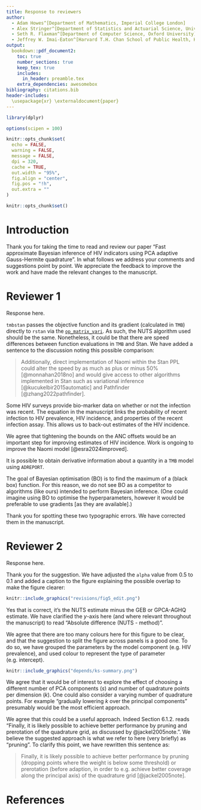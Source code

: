 ```yaml
---
title: Response to reviewers
author:
  - Adam Howes^[Department of Mathematics, Imperial College London]
  - Alex Stringer^[Department of Statistics and Actuarial Science, University of Waterloo]
  - Seth R. Flaxman^[Department of Computer Science, Oxford University]
  - Jeffrey W. Imai-Eaton^[Harvard T.H. Chan School of Public Health, Harvard University]
output:
  bookdown::pdf_document2:
    toc: true
    number_sections: true
    keep_tex: true
    includes:
      in_header: preamble.tex
    extra_dependencies: awesomebox
bibliography: citations.bib
header-includes:
  \usepackage{xr} \externaldocument{paper}
---
```


```r
library(dplyr)

options(scipen = 100)

knitr::opts_chunk$set(
  echo = FALSE,
  warning = FALSE,
  message = FALSE,
  dpi = 320,
  cache = TRUE,
  out.width = "95%",
  fig.align = "center",
  fig.pos = "!h",
  out.extra = ""
)

knitr::opts_chunk$set()
```

\clearpage

# Introduction

Thank you for taking the time to read and review our paper "Fast approximate Bayesian inference of HIV indicators using PCA adaptive Gauss-Hermite quadrature".
In what follows we address your comments and suggestions point by point.
We appreciate the feedback to improve the work and have made the relevant changes to the manuscript.

# Reviewer 1

\begin{reviewer}
The class of models to which the present model is assigned, namely Extended Latent Gaussian Models (ELGMs), is very broad, and in my (perhaps rather curmudgeonly) opinion too broad to be of much value. On page 3 the authors write about the new mapping structure for ELGMs which is said to "relax the restriction that there is a one-to-one mapping between the mean response mu and structured additive predictor eta." and "Importantly, this mapping allows for the presence of non-linearity in the model." What exactly is meant by this? The original link function of LGMs can be non-linear of course, though it must sets up invertibility which is easy if it is one-to-one in that sense. Here the many-to-one refers to a mapping from multiple latent parameters to a combined latent parameter, so for example if we're talking about direct summation then yes we can have equality on a set of zero-measure for the many (the pull back of the 'one'), but I bet that for the model to work (in the sense of obeying the conditions of the ELGM convergence proofs) we couldn't, say, define the mapping such that its pull-back is sometimes a set of measure zero and sometimes a set of non-zero measure. It probably wouldn't work if we did a non-linear mapping like the product of the many. But who knows, because all this is left to the user of the ELGMs to figure out: that is, the original ELGM paper is constructed backwards: rather than defining a very strict model class with conditions that ensure a shared computability and set of theoretical results (like the LGM or GLM class) it is instead defined very loosely, meaning that finding out if it's computable using the given algorithms is left up to the user. Rant over. What can the authors do in the present paper? First, I would suggest to be clear on page 3 about what kind of mappings are being done in this model and see if these also match to a named smaller class within the ELGM class, and/or identify fuzzy matches to existing model structures of this form (such as Katie Wilson's "pointless spatial models"); especially those use in spatial statistics and/or epi.
\end{reviewer}

Response here.

\begin{reviewer}
I'm not an expert on the various flavours of NUTS algorithms but from my experience I have always been disappointed in the performance of tmbstan. Are there any comparisons between tmbstan and ordinary stan not conducted by the tmbstan package authors? Do people use tmbstan much in research? The software paper is well-cited but a lot of citations seem to be from other people just talking about software or HMC generally. Perhaps the best way to ally my concern that tmbstan might not be a good benchmark would be to check and explain in the paper whether its flavour of NUTS implementation is comparable to that now used in Stan? If not, perhaps see if a caveat is needed, something along the lines of 'tmbstan was tested because it's compatible with the idea of repurposing existing software (i.e., the original TMB template) but this doesn't mean that rebuilding the model from scratch in Stan, for instance, would create a sampler just as impractically slow'.
\end{reviewer}

`tmbstan` passes the objective function and its gradient (calculated in `TMB`) directly to `rstan` via the [`op_matrix_vari`](https://mc-stan.org/math/classstan_1_1math_1_1op__matrix__vari.html).
As such, the NUTS algorithm used should be the same.
Nonetheless, it could be that there are speed differences between function evaluations in `TMB` and Stan.
We have added a sentence to the discussion noting this possible comparison:

> Additionally, direct implementation of Naomi within the Stan PPL could alter the speed by as much as plus or minus 50% [@monnahan2018no] and would give access to other algorithms implemented in Stan such as variational inference [@kucukelbir2015automatic] and Pathfinder [@zhang2022pathfinder].

\begin{reviewer}
The equation for the fraction recently infected on page 17 puzzles me; though I don't come from the HIV field. It seems to me that this is a convenience 'guesstimation' used only as an output for end users, rather than being fitted to data or offering some kind structural constraint on the fits? Can these model outputs be pushed into a compartmental model later to give 'proper' incidence estimates, i.e., ones inferred from changes to prevalence and death rates? Also, presumably the epidemiology prescribes some tight bounds on the ANC offsets given the demography of birth and sexual partnership; are these pre-built into the priors for the model?
\end{reviewer}

Some HIV surveys provide bio-marker data on whether or not the infection was recent.
The equation in the manuscript links the probability of recent infection to HIV prevalence, HIV incidence, and properties of the recent infection assay.
This allows us to back-out estimates of the HIV incidence.
<!-- Is there something to add to the manuscript here? -->

We agree that tightening the bounds on the ANC offsets would be an important step for improving estimates of HIV incidence.
Work is ongoing to improve the Naomi model [@esra2024improved].
<!-- Has this work been included yet, or it's still to be done in future? -->

\begin{reviewer}
You anticipated my very clever idea for improving the performance of the PCA algorithm: namely, to consider the relevance of each dimension to a measure of uncertainty relevant to the end predictive purposes. Are calculations of this nature possible with TMB as it stands, or would one need to dig into the bowels of the c++ code and create a TMB package extension? I think this is an interesting area for future work.
\end{reviewer}

It is possible to obtain derivative information about a quantity in a `TMB` model using `ADREPORT`.

\begin{reviewer}
Finally, on page 17 it feels like Bayesian 'optimisation' is another natural competitor in this space, especially since it's quite straightforward to just run this kind of algorithm to explore hyper parameters until you get bored or run out of time, i.e., you get what you get from stopping early, unlike HMC for instance.
\end{reviewer}

The goal of Bayesian optimisation (BO) is to find the maximum of a (black box) function.
For this reason, we do not see BO as a competitor to algorithms (like ours) intended to perform Bayesian inference.
(One could imagine using BO to optimise the hyperparameters, however it would be preferable to use gradients [as they are available].)

\begin{reviewer}
Typos spotted:
p2 "closer [to]"
p4. "hyperparmters"
\end{reviewer}

Thank you for spotting these two typographic errors.
We have corrected them in the manuscript.

# Reviewer 2

\begin{reviewer}
The NUTS sampler was run for 4 chains for 100,000 iterations, with the first half discarded. This gives a lowest ESS of 208 and a largest Rhat of 1.021. This run took 79 hours. While this run is pretty reasonable for applied work, I do worry about it being used as a gold standard to compare against. Given that the authors are comparing the full posterior distribution, the tails are quite important which will be poorly characterised with ESS of 208. The Rhat of 1.021 is just about ok, so only slightly longer runs, but many more chains would, at fairly little expense, really improve the ESS. Can the model be run with 16 chains on an HPC or something?
\end{reviewer}

Response here.

\begin{reviewer}
I really like Figure 5 but just a few more words explaining the green lines would be useful. My first thought was that there was 1 or 3 green lines and that the width meant something. I realise now it's 6561 green lines that either overlap or join together to make thick lines. Perhaps some alpha would help communicate this.
\end{reviewer}

Thank you for the suggestion.
We have adjusted the `alpha` value from 0.5 to 0.1 and added a caption to the figure explaining the possible overlap to make the figure clearer:

```r
knitr::include_graphics("revisions/fig5_edit.png")
```

\begin{reviewer}
In Figure 6, is the y axis NUTS estimate - GEB estimate? Or the other way around? For the posterior SD, you can interpret positive and negative errors as being conservative or anti-conservative. The new method moves the 3 little clusters at 1.1, 1.4 and 1.8 from negative to positive which seems it could be important and worth noting.
\end{reviewer}

Yes that is correct, it's the NUTS estimate minus the GEB or GPCA-AGHQ estimate.
We have clarified the $y$-axis here (and where relevant throughout the manuscript) to read "Absolute difference (NUTS - method)".

\begin{reviewer}
Figure 7 is very hard to read. It's an interesting and useful plot. However, I would much prefer the labels to be proper greek characters. And there is just too many colours, so I think it needs to be split into 4 or so groups on seperate panels.
\end{reviewer}

We agree that there are too many colours here for this figure to be clear, and that the suggestion to split the figure across panels is a good one.
To do so, we have grouped the parameters by the model component (e.g. HIV prevalence), and used colour to represent the type of parameter (e.g. intercept).

```r
knitr::include_graphics("depends/ks-summary.png")
```

\begin{reviewer}
The authors mention that the method is tunable with how many PCA components are selected and what value of k to use. It is a bit of a shame that one or two other options are not examined. But I understand it is already a lot of work to describe all the results. Given that this model is now on the slow side, I would prioritise examining a method that accounts for 80% of the variance, i.e. a faster model rather than a more accurate model. So I will leave it to the authors whether or not to do more work here.
\end{reviewer}

We agree that it would be of interest to explore the effect of choosing a different number of PCA components ($s$) and number of quadrature points per dimension ($k$).
One could also consider a varying number of quadrature points.
For example "gradually lowering $k$ over the principal components" presumably would be the most efficient approach.

\begin{reviewer}
Just looking at Figure 2, a useful intermediate scheme to me seems to be to drop the corners of the grid. So you would be left with 5 points. That said, I think the benefit of this reduces as you get to higher dimensions. So please don't take this comments as work to be done, but rather as an interesting idea for future work.
\end{reviewer}

We agree that this could be a useful approach.
Indeed Section 6.1.2. reads "Finally, it is likely possible to achieve better performance by pruning and prerotation of the quadrature grid, as discussed by @jackel2005note.".
We believe the suggested approach is what we refer to here (very briefly) as "pruning".
To clarify this point, we have rewritten this sentence as:

> Finally, it is likely possible to achieve better performance by pruning (dropping points where the weight is below some threshold) or prerotation (before adaption, in order to e.g. achieve better coverage along the principal axis) of the quadrature grid [@jackel2005note].

# References {#references .unnumbered}
